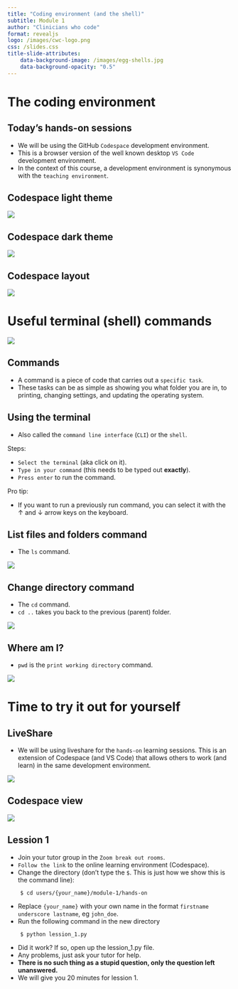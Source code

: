 ```yaml
---
title: "Coding environment (and the shell)"
subtitle: Module 1
author: "Clinicians who code"
format: revealjs
logo: /images/cwc-logo.png
css: /slides.css
title-slide-attributes:
    data-background-image: /images/egg-shells.jpg
    data-background-opacity: "0.5"
---
```


# The coding environment {background-image="/images/bamboo-woods.jpg" background-opacity="0.2"}


## Today's hands-on sessions {background-image="/images/bamboo-woods.jpg" background-opacity="0.2"}

* We will be using the GitHub `Codespace` development environment.
* This is a browser version of the well known desktop `VS Code` development environment.
* In the context of this course, a development environment is synonymous with the `teaching environment`.


## <span class="hide-title">Codespace light theme</span>

![](/images/codespace-light-theme.png){.absolute top=0 left=0 width="max" height="max"}


## <span class="hide-title">Codespace dark theme</span>

![](/images/codespace-dark-theme.png){.absolute top=0 left=0 width="max" height="max"}


## <span class="hide-title">Codespace layout</span>

![](/images/codespace-description.png){.absolute top=0 left=0 width="max" height="max"}


# Useful terminal (shell) commands

![](/images/the-shell.png){.bordered fig-align="center" width="max" height="max"}

## Commands {background-image="/images/command-button.jpg" background-opacity="0.2"}

* A command is a piece of code that carries out a `specific task`.
* These tasks can be as simple as showing you what folder you are in, to printing, changing settings, and updating the operating system.


## Using the terminal {.smaller}

* Also called the `command line interface` (`CLI`) or the `shell`.

Steps:

* `Select the terminal` (aka click on it).
* `Type in your command` (this needs to be typed out **exactly**).
* `Press enter` to run the command.

Pro tip:

* If you want to run a previously run command, you can select it with the &#8593; and 
&#8595; arrow keys on the keyboard.


## List files and folders command

* The `ls` command.

![](/images/command-ls.png){.bordered fig-align="center" width="max" height="max"}


## Change directory command

* The `cd` command.
* `cd ..` takes you back to the previous (parent) folder.

![](/images/command-cd.png){.bordered fig-align="center" width="max" height="max"}

## Where am I?

* `pwd` is the `print working directory` command.

![](/images/command-pwd.png){.bordered fig-align="center" width="max" height="max"}


# Time to try it out for yourself{background-image="/images/dive-into-lake.jpg" background-opacity="0.2"}

## LiveShare

* We will be using liveshare for the `hands-on` learning sessions. This is an extension of Codespace (and VS Code) that allows others to work (and learn) in the same development environment.

![](/images/liveshare.png){width="max" fig-align="center" height="max" border-width="1"}


## <span class="hide-title">Codespace view</span>

![](/images/codespace-light-theme.png){.absolute top=0 left=0 width="max" height="max"}

## Lession 1 {.smaller}

* Join your tutor group in the `Zoom break out rooms`.
* `Follow the link` to the online learning environment (Codespace).
* Change the directory (don't type the `$`. This is just how we show this is the command line):

```
    $ cd users/{your_name}/module-1/hands-on
```

* Replace `{your_name}` with your own name in the format `firstname underscore lastname`, eg `john_doe`.
* Run the following command in the new directory 

```
    $ python lession_1.py
```

* Did it work? If so, open up the lession_1.py file.
* Any problems, just ask your tutor for help. 
* **There is no such thing as a stupid question, only the question left unanswered.**
* We will give you 20 minutes for lession 1.